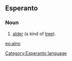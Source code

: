 ==Esperanto==
===Noun===
# [[alder]] (a kind of [[tree]]).

[[eo:alno]]
[[Category:Esperanto language]]